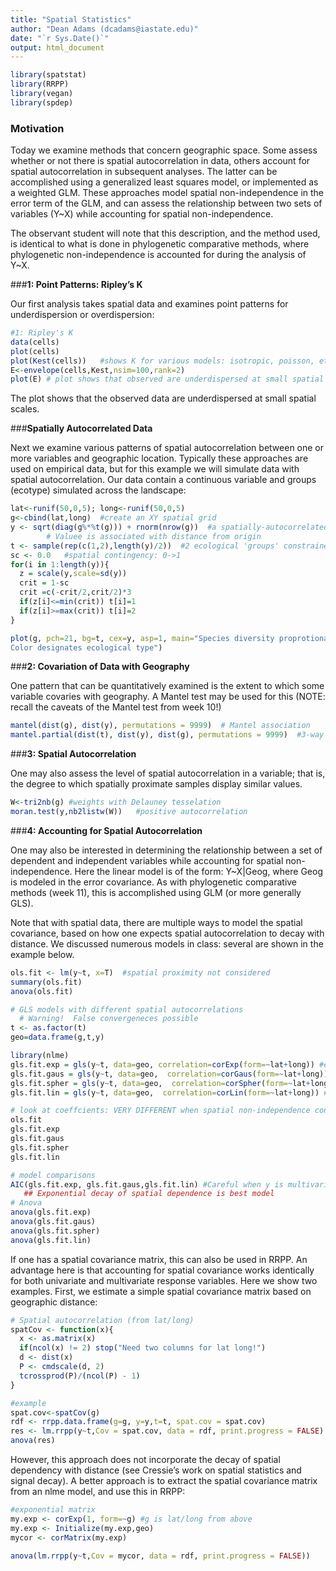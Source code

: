 ---
title: "Spatial Statistics"
author: "Dean Adams (dcadams@iastate.edu)"
date: "`r Sys.Date()`"
output: html_document
---


```{r eval=TRUE}
library(spatstat)	
library(RRPP)
library(vegan)
library(spdep)
```

### **Motivation**
Today we examine methods that concern geographic space. Some assess whether or not there is spatial autocorrelation in data, others account for spatial autocorrelation in subsequent analyses. The latter can be accomplished using a generalized least squares model, or implemented as a weighted GLM.  These approaches model spatial non-independence in the error term of the GLM, and can assess the relationship between two sets of variables (Y~X) while accounting for spatial non-independence.  

The observant student will note that this description, and the method used, is identical to what is done in phylogenetic comparative methods, where phylogenetic non-independence is accounted for during the analysis of Y~X.

###**1: Point Patterns: Ripley's K**

Our first analysis takes spatial data and examines point patterns for underdispersion or overdispersion:

```{r eval=TRUE}
#1: Ripley's K
data(cells)
plot(cells)
plot(Kest(cells))   #shows K for various models: isotropic, poisson, etc.
E<-envelope(cells,Kest,nsim=100,rank=2)
plot(E) # plot shows that observed are underdispersed at small spatial scales
```
The plot shows that the observed data are underdispersed at small spatial scales. 

###**Spatially Autocorrelated Data**

Next we examine various patterns of spatial autocorrelation between one or more variables and geographic location. Typically these approaches are used on empirical data, but for this example we will simulate data with spatial autocorrelation. Our data contain a continuous variable and groups (ecotype) simulated across the landscape:

```{r eval=TRUE}
lat<-runif(50,0,5); long<-runif(50,0,5)
g<-cbind(lat,long)  #create an XY spatial grid
y <- sqrt(diag(g%*%t(g))) + rnorm(nrow(g))  #a spatially-autocorrelated variable
        # Valuee is associated with distance from origin
t <- sample(rep(c(1,2),length(y)/2))  #2 ecological 'groups' constrained by spatial contingency
sc <- 0.0   #spatial contingency: 0->1
for(i in 1:length(y)){
  z = scale(y,scale=sd(y))
  crit = 1-sc
  crit =c(-crit/2,crit/2)*3
  if(z[i]<=min(crit)) t[i]=1
  if(z[i]>=max(crit)) t[i]=2 
}

plot(g, pch=21, bg=t, cex=y, asp=1, main="Species diversity proprotional to circle size 
Color designates ecological type")
```

###**2: Covariation of Data with Geography**

One pattern that can be quantitatively examined is the extent to which some variable covaries with geography. A Mantel test may be used for this (NOTE: recall the caveats of the Mantel test from week 10!)

```{r eval=TRUE}
mantel(dist(g), dist(y), permutations = 9999)  # Mantel association
mantel.partial(dist(t), dist(y), dist(g), permutations = 9999)  #3-way Mantel holding group constant
```

###**3: Spatial Autocorrelation**

One may also assess the level of spatial autocorrelation in a variable; that is, the degree to which spatially proximate samples display similar values. 

```{r eval=TRUE}
W<-tri2nb(g) #weights with Delauney tesselation
moran.test(y,nb2listw(W))   #positive autocorrelation
```

###**4: Accounting for Spatial Autocorrelation**

One may also be interested in determining the relationship between a set of dependent and independent variables while accounting for spatial non-independence. Here the linear model is of the form: Y~X|Geog, where Geog is modeled in the error covariance. As with phylogenetic comparative methods (week 11), this is accomplished using GLM (or more generally GLS). 

Note that with spatial data, there are multiple ways to model the spatial covariance, based on how one expects spatial autocorrelation to decay with distance. We discussed numerous models in class: several are shown in the example below.

```{r eval=TRUE}
ols.fit <- lm(y~t, x=T)  #spatial proximity not considered
summary(ols.fit)
anova(ols.fit)

# GLS models with different spatial autocorrelations
  # Warning!  False convergeneces possible
t <- as.factor(t)
geo=data.frame(g,t,y)

library(nlme)
gls.fit.exp = gls(y~t, data=geo, correlation=corExp(form=~lat+long)) #exponential
gls.fit.gaus = gls(y~t, data=geo,  correlation=corGaus(form=~lat+long)) #gaussian
gls.fit.spher = gls(y~t, data=geo,  correlation=corSpher(form=~lat+long)) #spherical
gls.fit.lin = gls(y~t, data=geo,  correlation=corLin(form=~lat+long)) #linear

# look at coeffcients: VERY DIFFERENT when spatial non-independence considered
ols.fit
gls.fit.exp 
gls.fit.gaus 
gls.fit.spher 
gls.fit.lin

# model comparisons
AIC(gls.fit.exp, gls.fit.gaus,gls.fit.lin) #Careful when y is multivariate, see Model Selection lecture
   ## Exponential decay of spatial dependence is best model
# Anova
anova(gls.fit.exp)
anova(gls.fit.gaus)
anova(gls.fit.spher)
anova(gls.fit.lin)
```

If one has a spatial covariance matrix, this can also be used in RRPP. An advantage here is that accounting for spatial covariance works identically for both univariate and multivariate response variables.  Here we show two examples. First, we estimate a simple spatial covariance matrix based on geographic distance:

```{r eval=TRUE}
# Spatial autocorrelation (from lat/long)
spatCov <- function(x){
  x <- as.matrix(x)
  if(ncol(x) != 2) stop("Need two columns for lat long!")
  d <- dist(x)
  P <- cmdscale(d, 2)
  tcrossprod(P)/(ncol(P) - 1)
}

#example  
spat.cov<-spatCov(g)
rdf <- rrpp.data.frame(g=g, y=y,t=t, spat.cov = spat.cov)
res <- lm.rrpp(y~t,Cov = spat.cov, data = rdf, print.progress = FALSE)
anova(res)
```

However, this approach does not incorporate the decay of spatial dependency with distance (see Cressie's work on spatial statistics and signal decay). A better approach is to extract the spatial covariance matrix from an nlme model, and use this in RRPP:

```{r eval=TRUE}
#exponential matrix
my.exp <- corExp(1, form=~g) #g is lat/long from above
my.exp <- Initialize(my.exp,geo)
mycor <- corMatrix(my.exp)

anova(lm.rrpp(y~t,Cov = mycor, data = rdf, print.progress = FALSE))
```